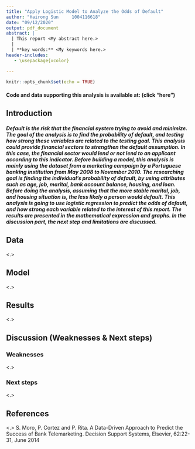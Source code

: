```yaml
---
title: "Apply Logistic Model to Analyze the Odds of Default"
author: "Hairong Sun     1004116618"
date: "09/12/2020"
output: pdf_document
abstract: |
  | This report <My abstract here.>
  |
  | **key words:** <My keywords here.>
header-includes:
   - \usepackage{xcolor}

---
```


```r
knitr::opts_chunk$set(echo = TRUE)
```

#### Code and data supporting this analysis is available at:  \href{https://github.com/HairongSun/STA304_Qset_final.git}{here} (click "here")




## Introduction


##### Default is the risk that the financial system trying to avoid and minimize. The goal of the analysis is to find the probability of default, and testing how strong these variables are related to the testing goal. This analysis could provide financial sectors to strengthen the default assumption. In this case, the financial sector would lend or not lend to an applicant according to this indicator. Before building a model, this analysis is mainly using the dataset from a marketing campaign by a Portuguese banking institution from May 2008 to November 2010. The researching goal is finding the individual's probability of default, by using attributes such as age, job, marital, bank account balance, housing, and loan. Before doing the analysis, assuming that the more stable marital, job, and housing situation is, the less likely a person would default. This analysis is going to use logistic regression to predict the odds of default, and how strong each variable related to the interest of this report. The results are presented in the mathematical expression and graphs. In the discussion part, the next step and limitations are discussed.




## Data



<.>


## Model


<.>




## Results


<.>



## Discussion (Weaknesses & Next steps)

### Weaknesses




<.>

### Next steps




<.>



## References



<.>
S. Moro, P. Cortez and P. Rita. A Data-Driven Approach to Predict the Success of Bank Telemarketing. Decision Support Systems, Elsevier, 62:22-31, June 2014







